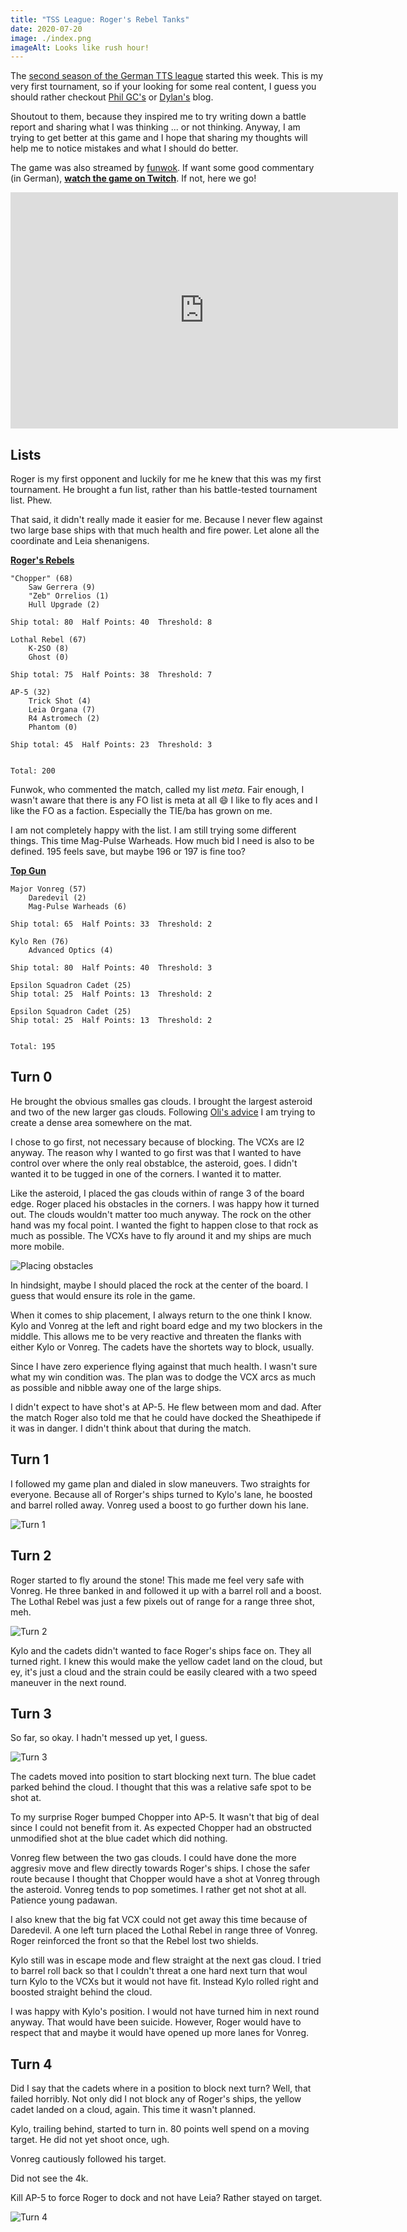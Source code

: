 ```yaml
---
title: "TSS League: Roger's Rebel Tanks"
date: 2020-07-20
image: ./index.png
imageAlt: Looks like rush hour!
---
```


The [second season of the German TTS league](https://www.tabletop.to/xwing-tabletop-simulator-liga-deutschland) started this week. This is my very first tournament, so if your looking for some real content, I guess you should rather checkout [Phil GC's](https://suchanxwinghipster.wordpress.com/) or [Dylan's](http://dylan-jones.co.uk/) blog.

Shoutout to them, because they inspired me to try writing down a battle report and sharing what I was thinking ... or not thinking. Anyway, I am trying to get better at this game and I hope that sharing my thoughts will help me to notice mistakes and what I should do better.

The game was also streamed by [funwok](https://www.twitch.tv/funwok). If want some good commentary (in German), **[watch the game on Twitch](https://www.twitch.tv/videos/680608539)**. If not, here we go!

<iframe src="https://player.twitch.tv/?video=680608539&parent=www.example.com" frameborder="0" allowfullscreen="true" scrolling="no" height="378" width="620"></iframe>

## Lists

Roger is my first opponent and luckily for me he knew that this was my first tournament. He brought a fun list, rather than his battle-tested tournament list. Phew.

That said, it didn't really made it easier for me. Because I never flew against two large base ships with that much health and fire power. Let alone all the coordinate and Leia shenanigens.

**[Roger's Rebels](https://raithos.github.io/?f=Rebel%20Alliance&d=v8ZsZ200Z63XWWW58W65W164WWY64XWWW314WWWW148Y72X133W46WW5W167&sn=Unnamed%20Squadron&obs=)**

```
"Chopper" (68)    
    Saw Gerrera (9)    
    "Zeb" Orrelios (1)    
    Hull Upgrade (2)    
    
Ship total: 80  Half Points: 40  Threshold: 8    
    
Lothal Rebel (67)    
    K-2SO (8)    
    Ghost (0)    
    
Ship total: 75  Half Points: 38  Threshold: 7    
    
AP-5 (32)    
    Trick Shot (4)    
    Leia Organa (7)    
    R4 Astromech (2)    
    Phantom (0)    
    
Ship total: 45  Half Points: 23  Threshold: 3    
    
    
Total: 200
```

Funwok, who commented the match, called my list *meta*. Fair enough, I wasn't aware that there is any FO list is meta at all 😄 I like to fly aces and I like the FO as a faction. Especially the TIE/ba has grown on me.

I am not completely happy with the list. I am still trying some different things. This time Mag-Pulse Warheads. How much bid I need is also to be defined. 195 feels save, but maybe 196 or 197 is fine too?

**[Top Gun](https://raithos.github.io/?f=First%20Order&d=v8ZsZ200Z381X117WW311WY236XW186WWY269XWY269XW&sn=Unnamed%20Squadron&obs=coreasteroid5,gascloud4,gascloud5)**

```
Major Vonreg (57)    
    Daredevil (2)    
    Mag-Pulse Warheads (6)    
    
Ship total: 65  Half Points: 33  Threshold: 2    
    
Kylo Ren (76)    
    Advanced Optics (4)    
    
Ship total: 80  Half Points: 40  Threshold: 3    
    
Epsilon Squadron Cadet (25)    
Ship total: 25  Half Points: 13  Threshold: 2    
    
Epsilon Squadron Cadet (25)    
Ship total: 25  Half Points: 13  Threshold: 2    
    
    
Total: 195    
````

## Turn 0

He brought the obvious smalles gas clouds. I brought the largest asteroid and two of the new larger gas clouds. Following [Oli's advice](https://www.youtube.com/watch?v=FCfxSF4itv8) I am trying to create a dense area somewhere on the mat.

I chose to go first, not necessary because of blocking. The VCXs are I2 anyway. The reason why I wanted to go first was that I wanted to have control over where the only real obstablce, the asteroid, goes. I didn't wanted it to be tugged in one of the corners. I wanted it to matter.

Like the asteroid, I placed the gas clouds within of range 3 of the board edge. Roger placed his obstacles in the corners. I was happy how it turned out. The clouds wouldn't matter too much anyway. The rock on the other hand was my focal point. I wanted the fight to happen close to that rock as much as possible. The VCXs have to fly around it and my ships are much more mobile.

![Placing obstacles](./0.png)

In hindsight, maybe I should placed the rock at the center of the board. I guess that would ensure its role in the game.

When it comes to ship placement, I always return to the one think I know. Kylo and Vonreg at the left and right board edge and my two blockers in the middle. This allows me to be very reactive and threaten the flanks with either Kylo or Vonreg. The cadets have the shortets way to block, usually.

Since I have zero experience flying against that much health. I wasn't sure what my win condition was. The plan was to dodge the VCX arcs as much as possible and nibble away one of the large ships.

I didn't expect to have shot's at AP-5. He flew between mom and dad. After the match Roger also told me that he could have docked the Sheathipede if it was in danger. I didn't think about that during the match.

## Turn 1

I followed my game plan and dialed in slow maneuvers. Two straights for everyone. Because all of Rorger's ships turned to Kylo's lane, he boosted and barrel rolled away. Vonreg used a boost to go further down his lane.

![Turn 1](./1.png)

## Turn 2

Roger started to fly around the stone! This made me feel very safe with Vonreg. He three banked in and followed it up with a barrel roll and a boost. The Lothal Rebel was just a few pixels out of range for a range three shot, meh.

![Turn 2](./2.png)

Kylo and the cadets didn't wanted to face Roger's ships face on. They all turned right. I knew this would make the yellow cadet land on the cloud, but ey, it's just a cloud and the strain could be easily cleared with a two speed maneuver in the next round.

## Turn 3

So far, so okay. I hadn't messed up yet, I guess.

![Turn 3](./3.png)

The cadets moved into position to start blocking next turn. The blue cadet parked behind the cloud. I thought that this was a relative safe spot to be shot at.

To my surprise Roger bumped Chopper into AP-5. It wasn't that big of deal since I could not benefit from it. As expected Chopper had an obstructed unmodified shot at the blue cadet which did nothing.

Vonreg flew between the two gas clouds. I could have done the more aggresiv move and flew directly towards Roger's ships. I chose the safer route because I thought that Chopper would have a shot at Vonreg through the asteroid. Vonreg tends to pop sometimes. I rather get not shot at all. Patience young padawan.

I also knew that the big fat VCX could not get away this time because of Daredevil. A one left turn placed the Lothal Rebel in range three of Vonreg. Roger reinforced the front so that the Rebel lost two shields.

Kylo still was in escape mode and flew straight at the next gas cloud. I tried to barrel roll back so that I couldn't threat a one hard next turn that woul turn Kylo to the VCXs but it would not have fit. Instead Kylo rolled right and boosted straight behind the cloud.

I was happy with Kylo's position. I would not have turned him in next round anyway. That would have been suicide. However, Roger would have to respect that and maybe it would have opened up more lanes for Vonreg.

## Turn 4

Did I say that the cadets where in a position to block next turn? Well, that failed horribly. Not only did I not block any of Roger's ships, the yellow cadet landed on a cloud, again. This time it wasn't planned.



Kylo, trailing behind, started to turn in. 80 points well spend on a moving target. He did not yet shoot once, ugh.

Vonreg cautiously followed his target. 

Did not see the 4k.

Kill AP-5 to force Roger to dock and not have Leia? Rather stayed on target.

![Turn 4](./4.png)